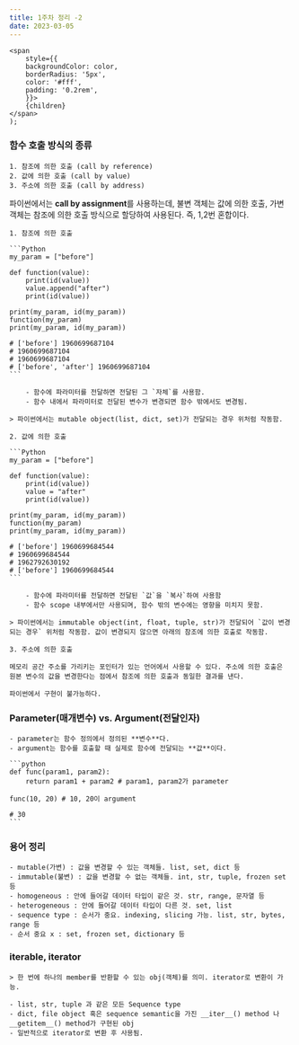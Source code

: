 ```yaml
---
title: 1주차 정리 -2
date: 2023-03-05
---
```


    <span
        style={{
        backgroundColor: color,
        borderRadius: '5px',
        color: '#fff',
        padding: '0.2rem',
        }}>
        {children}
    </span>
    );

### 함수 호출 방식의 종류

    1. 참조에 의한 호출 (call by reference)
    2. 값에 의한 호출 (call by value)
    3. 주소에 의한 호출 (call by address)

파이썬에서는 **call by assignment**를 사용하는데, 불변 객체는 값에 의한 호출, 가변 객체는 참조에 의한 호출 방식으로 할당하여 사용된다. 즉, 1,2번 혼합이다.

    1. 참조에 의한 호출

    ```Python
    my_param = ["before"]

    def function(value):
        print(id(value))
        value.append("after")
        print(id(value))

    print(my_param, id(my_param))
    function(my_param)
    print(my_param, id(my_param))

    # ['before'] 1960699687104
    # 1960699687104
    # 1960699687104
    # ['before', 'after'] 1960699687104
    ```

        - 함수에 파라미터를 전달하면 전달된 그 `자체`를 사용함.
        - 함수 내에서 파라미터로 전달된 변수가 변경되면 함수 밖에서도 변경됨.

    > 파이썬에서는 mutable object(list, dict, set)가 전달되는 경우 위처럼 작동함.

    2. 값에 의한 호출

    ```Python
    my_param = ["before"]

    def function(value):
        print(id(value))
        value = "after"
        print(id(value))

    print(my_param, id(my_param))
    function(my_param)
    print(my_param, id(my_param))

    # ['before'] 1960699684544
    # 1960699684544
    # 1962792630192
    # ['before'] 1960699684544
    ```

        - 함수에 파라미터를 전달하면 전달된 `값`을 `복사`하여 사용함
        - 함수 scope 내부에서만 사용되며, 함수 밖의 변수에는 영향을 미치지 못함.

    > 파이썬에서는 immutable object(int, float, tuple, str)가 전달되어 `값이 변경되는 경우` 위처럼 작동함. 값이 변경되지 않으면 아래의 참조에 의한 호출로 작동함.

    3. 주소에 의한 호출

    메모리 공간 주소를 가리키는 포인터가 있는 언어에서 사용할 수 있다. 주소에 의한 호출은 원본 변수의 값을 변경한다는 점에서 참조에 의한 호출과 동일한 결과를 낸다.

    파이썬에서 구현이 불가능하다.

### Parameter(매개변수) vs. Argument(전달인자)

    - parameter는 함수 정의에서 정의된 **변수**다.
    - argument는 함수를 호출할 때 실제로 함수에 전달되는 **값**이다.

    ```python
    def func(param1, param2):
        return param1 + param2 # param1, param2가 parameter

    func(10, 20) # 10, 20이 argument

    # 30
    ```

### 용어 정리

    - mutable(가변) : 값을 변경할 수 있는 객체들. list, set, dict 등
    - immutable(불변) : 값을 변경할 수 없는 객체들. int, str, tuple, frozen set 등
    - homogeneous : 안에 들어갈 데이터 타입이 같은 것. str, range, 문자열 등
    - heterogeneous : 안에 들어갈 데이터 타입이 다른 것. set, list
    - sequence type : 순서가 중요. indexing, slicing 가능. list, str, bytes, range 등
    - 순서 중요 x : set, frozen set, dictionary 등

### iterable, iterator

    > 한 번에 하나의 member를 반환할 수 있는 obj(객체)를 의미. iterator로 변환이 가능.

    - list, str, tuple 과 같은 모든 Sequence type
    - dict, file object 혹은 sequence semantic을 가진 __iter__() method 나 __getitem__() method가 구현된 obj
    - 일반적으로 iterator로 변환 후 사용됨.
    
